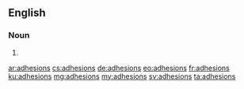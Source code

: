 ==English==

===Noun===
{{head|en|noun plural form}}

# {{plural of|adhesion|lang=en}}

[[ar:adhesions]]
[[cs:adhesions]]
[[de:adhesions]]
[[eo:adhesions]]
[[fr:adhesions]]
[[ku:adhesions]]
[[mg:adhesions]]
[[my:adhesions]]
[[sv:adhesions]]
[[ta:adhesions]]